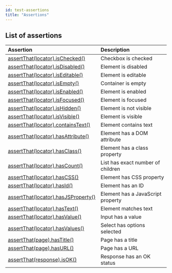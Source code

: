 ```yaml
---
id: test-assertions
title: "Assertions"
---
```


## List of assertions

| Assertion | Description |
| :- | :- |
| [assertThat(locator).isChecked()](/api/class-locatorassertions.mdx#locator-assertions-to-be-checked) | Checkbox is checked |
| [assertThat(locator).isDisabled()](/api/class-locatorassertions.mdx#locator-assertions-to-be-disabled) | Element is disabled |
| [assertThat(locator).isEditable()](/api/class-locatorassertions.mdx#locator-assertions-to-be-editable) | Element is editable |
| [assertThat(locator).isEmpty()](/api/class-locatorassertions.mdx#locator-assertions-to-be-empty) | Container is empty |
| [assertThat(locator).isEnabled()](/api/class-locatorassertions.mdx#locator-assertions-to-be-enabled) | Element is enabled |
| [assertThat(locator).isFocused()](/api/class-locatorassertions.mdx#locator-assertions-to-be-focused) | Element is focused |
| [assertThat(locator).isHidden()](/api/class-locatorassertions.mdx#locator-assertions-to-be-hidden) | Element is not visible |
| [assertThat(locator).isVisible()](/api/class-locatorassertions.mdx#locator-assertions-to-be-visible) | Element is visible |
| [assertThat(locator).containsText()](/api/class-locatorassertions.mdx#locator-assertions-to-contain-text) | Element contains text |
| [assertThat(locator).hasAttribute()](/api/class-locatorassertions.mdx#locator-assertions-to-have-attribute) | Element has a DOM attribute |
| [assertThat(locator).hasClass()](/api/class-locatorassertions.mdx#locator-assertions-to-have-class) | Element has a class property |
| [assertThat(locator).hasCount()](/api/class-locatorassertions.mdx#locator-assertions-to-have-count) | List has exact number of children |
| [assertThat(locator).hasCSS()](/api/class-locatorassertions.mdx#locator-assertions-to-have-css) | Element has CSS property |
| [assertThat(locator).hasId()](/api/class-locatorassertions.mdx#locator-assertions-to-have-id) | Element has an ID |
| [assertThat(locator).hasJSProperty()](/api/class-locatorassertions.mdx#locator-assertions-to-have-js-property) | Element has a JavaScript property |
| [assertThat(locator).hasText()](/api/class-locatorassertions.mdx#locator-assertions-to-have-text) | Element matches text |
| [assertThat(locator).hasValue()](/api/class-locatorassertions.mdx#locator-assertions-to-have-value) | Input has a value |
| [assertThat(locator).hasValues()](/api/class-locatorassertions.mdx#locator-assertions-to-have-values) | Select has options selected |
| [assertThat(page).hasTitle()](/api/class-pageassertions.mdx#page-assertions-to-have-title) | Page has a title |
| [assertThat(page).hasURL()](/api/class-pageassertions.mdx#page-assertions-to-have-url) | Page has a URL |
| [assertThat(response).isOK()](/api/class-apiresponseassertions.mdx#api-response-assertions-to-be-ok) | Response has an OK status |


[APIRequest]: /api/class-apirequest.mdx "APIRequest"
[APIRequestContext]: /api/class-apirequestcontext.mdx "APIRequestContext"
[APIResponse]: /api/class-apiresponse.mdx "APIResponse"
[APIResponseAssertions]: /api/class-apiresponseassertions.mdx "APIResponseAssertions"
[Browser]: /api/class-browser.mdx "Browser"
[BrowserContext]: /api/class-browsercontext.mdx "BrowserContext"
[BrowserType]: /api/class-browsertype.mdx "BrowserType"
[CDPSession]: /api/class-cdpsession.mdx "CDPSession"
[ConsoleMessage]: /api/class-consolemessage.mdx "ConsoleMessage"
[Dialog]: /api/class-dialog.mdx "Dialog"
[Download]: /api/class-download.mdx "Download"
[ElementHandle]: /api/class-elementhandle.mdx "ElementHandle"
[FileChooser]: /api/class-filechooser.mdx "FileChooser"
[FormData]: /api/class-formdata.mdx "FormData"
[Frame]: /api/class-frame.mdx "Frame"
[FrameLocator]: /api/class-framelocator.mdx "FrameLocator"
[JSHandle]: /api/class-jshandle.mdx "JSHandle"
[Keyboard]: /api/class-keyboard.mdx "Keyboard"
[Locator]: /api/class-locator.mdx "Locator"
[LocatorAssertions]: /api/class-locatorassertions.mdx "LocatorAssertions"
[Mouse]: /api/class-mouse.mdx "Mouse"
[Page]: /api/class-page.mdx "Page"
[PageAssertions]: /api/class-pageassertions.mdx "PageAssertions"
[PageError]: /api/class-pageerror.mdx "PageError"
[Playwright]: /api/class-playwright.mdx "Playwright"
[PlaywrightAssertions]: /api/class-playwrightassertions.mdx "PlaywrightAssertions"
[PlaywrightException]: /api/class-playwrightexception.mdx "PlaywrightException"
[Request]: /api/class-request.mdx "Request"
[RequestOptions]: /api/class-requestoptions.mdx "RequestOptions"
[Response]: /api/class-response.mdx "Response"
[Route]: /api/class-route.mdx "Route"
[Selectors]: /api/class-selectors.mdx "Selectors"
[SoftAssertions]: /api/class-softassertions.mdx "SoftAssertions"
[TimeoutError]: /api/class-timeouterror.mdx "TimeoutError"
[Touchscreen]: /api/class-touchscreen.mdx "Touchscreen"
[Tracing]: /api/class-tracing.mdx "Tracing"
[Video]: /api/class-video.mdx "Video"
[WebSocket]: /api/class-websocket.mdx "WebSocket"
[WebSocketFrame]: /api/class-websocketframe.mdx "WebSocketFrame"
[Worker]: /api/class-worker.mdx "Worker"
[Element]: https://developer.mozilla.org/en-US/docs/Web/API/element "Element"
[EvaluationArgument]: /evaluating.mdx#evaluation-argument "EvaluationArgument"
[Promise]: https://developer.mozilla.org/en-US/docs/Web/JavaScript/Reference/Global_Objects/Promise "Promise"
[iterator]: https://developer.mozilla.org/en-US/docs/Web/JavaScript/Reference/Iteration_protocols "Iterator"
[origin]: https://developer.mozilla.org/en-US/docs/Glossary/Origin "Origin"
[selector]: https://developer.mozilla.org/en-US/docs/Web/CSS/CSS_Selectors "selector"
[Serializable]: https://developer.mozilla.org/en-US/docs/Web/JavaScript/Reference/Global_Objects/JSON/stringify#Description "Serializable"
[UIEvent.detail]: https://developer.mozilla.org/en-US/docs/Web/API/UIEvent/detail "UIEvent.detail"
[UnixTime]: https://en.wikipedia.org/wiki/Unix_time "Unix Time"
[xpath]: https://developer.mozilla.org/en-US/docs/Web/XPath "xpath"

[boolean]: https://docs.oracle.com/javase/tutorial/java/nutsandbolts/datatypes.html "boolean"
[byte&#91;&#93;]: https://docs.oracle.com/javase/tutorial/java/nutsandbolts/datatypes.html "byte[]"
[Consumer]: https://docs.oracle.com/javase/8/docs/api/java/util/function/Consumer.html "Consumer"
[double]: https://docs.oracle.com/javase/tutorial/java/nutsandbolts/datatypes.html "double"
[InputStream]: https://docs.oracle.com/javase/8/docs/api/java/io/InputStream.html "InputStream"
[int]: https://docs.oracle.com/javase/tutorial/java/nutsandbolts/datatypes.html "int"
[JsonObject]: https://www.javadoc.io/doc/com.google.code.gson/gson/latest/com.google.gson/com/google/gson/JsonObject.html "JsonObject"
[List]: https://docs.oracle.com/javase/8/docs/api/java/util/List.html "List"
[Map]: https://docs.oracle.com/javase/8/docs/api/java/util/Map.html "Map"
[null]: https://docs.oracle.com/javase/specs/jls/se8/html/jls-3.html#jls-3.10.7 "null"
[Object]: https://docs.oracle.com/javase/8/docs/api/java/lang/Object.html "Object"
[Path]: https://docs.oracle.com/javase/8/docs/api/java/nio/file/Path.html "Path"
[Pattern]: https://docs.oracle.com/javase/8/docs/api/java/util/regex/Pattern.html "Pattern"
[Predicate]: https://docs.oracle.com/javase/8/docs/api/java/util/function/Predicate.html "Predicate"
[void]: https://docs.oracle.com/javase/tutorial/java/javaOO/methods.html "void"
[Runnable]: https://docs.oracle.com/javase/8/docs/api/java/lang/Runnable.html "Runnable"
[RuntimeException]: https://docs.oracle.com/javase/8/docs/api/java/lang/RuntimeException.html "RuntimeException"
[String]: https://docs.oracle.com/javase/8/docs/api/java/lang/String.html "String"

[all available image tags]: https://mcr.microsoft.com/en-us/product/playwright/java/about "all available image tags"
[Microsoft Artifact Registry]: https://mcr.microsoft.com/en-us/product/playwright/java/about "Microsoft Artifact Registry"
[Dockerfile.jammy]: https://github.com/microsoft/playwright-java/blob/main/utils/docker/Dockerfile.jammy "Dockerfile.jammy"
